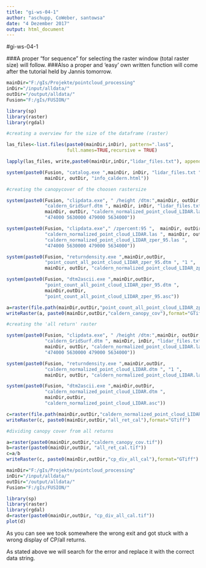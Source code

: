 ```yaml
---
title: "gi-ws-04-1"
author: "aschupp, CoWeber, santowsa"
date: "4 Dezember 2017"
output: html_document
---
```


#gi-ws-04-1

###A proper "for sequence" for selecting the raster window (total raster size) will follow.
###Also a proper and 'easy' own written function will come after the tutorial held by Jannis tomorrow.
```r
mainDir="F:/gIs/Projekte/pointcloud_processing"
inDir="/input/alldata/"
outDir="/output/alldata/"
Fusion="F:/gIs/FUSION/"

library(sp)
library(raster)
library(rgdal)

#creating a overview for the size of the dataframe (raster)

las_files<-list.files(paste0(mainDir,inDir), pattern=".las$", 
                      full.names=TRUE,recursive = TRUE) 

lapply(las_files, write,paste0(mainDir,inDir,"lidar_files.txt"), append=T)

system(paste0(Fusion, "catalog.exe ",mainDir, inDir, "lidar_files.txt " ,
              mainDir, outDir, "info_caldern.html"))

#creating the canopycover of the choosen rastersize

system(paste0(Fusion, "clipdata.exe", " /height /dtm:",mainDir, outDir,
              "caldern_GridSurf.dtm ", mainDir, inDir, "lidar_files.txt ", 
              mainDir, outDir, "caldern_normalized_point_cloud_LIDAR.las ", 
              "474000 5630000 479000 5634000"))

system(paste0(Fusion, "clipdata.exe"," /zpercent:95 ",  mainDir, outDir, 
              "caldern_normalized_point_cloud_LIDAR.las ", mainDir, outDir, 
              "caldern_normalized_point_cloud_LIDAR_zper_95.las ", 
              "474000 5630000 479000 5634000")) 

system(paste0(Fusion, "returndensity.exe ",mainDir,outDir, 
              "point_count_all_point_cloud_LIDAR_zper_95.dtm ", "1 ", 
              mainDir, outDir, "caldern_normalized_point_cloud_LIDAR_zper_95.las"))

system(paste0(Fusion, "dtm2ascii.exe ",mainDir,outDir, 
              "point_count_all_point_cloud_LIDAR_zper_95.dtm ", 
              mainDir,outDir, 
              "point_count_all_point_cloud_LIDAR_zper_95.asc"))

a=raster(file.path(mainDir,outDir,"point_count_all_point_cloud_LIDAR_zper_95.asc"))
writeRaster(a, paste0(mainDir,outDir,"caldern_canopy_cov"),format="GTiff")

#creating the 'all return' raster 

system(paste0(Fusion, "clipdata.exe", " /height /dtm:",mainDir, outDir,
              "caldern_GridSurf.dtm ", mainDir, inDir, "lidar_files.txt ", 
              mainDir, outDir, "caldern_normalized_point_cloud_LIDAR.las ", 
              "474000 5630000 479000 5634000"))

system(paste0(Fusion, "returndensity.exe ",mainDir,outDir, 
              "caldern_normalized_point_cloud_LIDAR.dtm ", "1 ", 
              mainDir, outDir, "caldern_normalized_point_cloud_LIDAR.las"))

system(paste0(Fusion, "dtm2ascii.exe ",mainDir,outDir, 
              "caldern_normalized_point_cloud_LIDAR.dtm ", 
              mainDir,outDir, 
              "caldern_normalized_point_cloud_LIDAR.asc"))

c=raster(file.path(mainDir,outDir,"caldern_normalized_point_cloud_LIDAR.asc"))
writeRaster(c, paste0(mainDir,outDir,"all_ret_cal"),format="GTiff")

#dividing canopy cover from all returns

a=raster(paste0(mainDir,outDir,"caldern_canopy_cov.tif"))
b=raster(paste0(mainDir,outDir, "all_ret_cal.tif"))
c=a/b
writeRaster(c, paste0(mainDir,outDir,"cp_div_all_cal"),format="GTiff")
```


```r
mainDir="F:/gIs/Projekte/pointcloud_processing"
inDir="/input/alldata/"
outDir="/output/alldata/"
Fusion="F:/gIs/FUSION/"

library(sp)
library(raster)
library(rgdal)
d=raster(paste0(mainDir,outDir, "cp_div_all_cal.tif"))
plot(d)
```

As you can see we took somewhere the wrong exit and got stuck with a wrong display of CP/all returns.

As stated above we will search for the error and replace it with the correct data string.